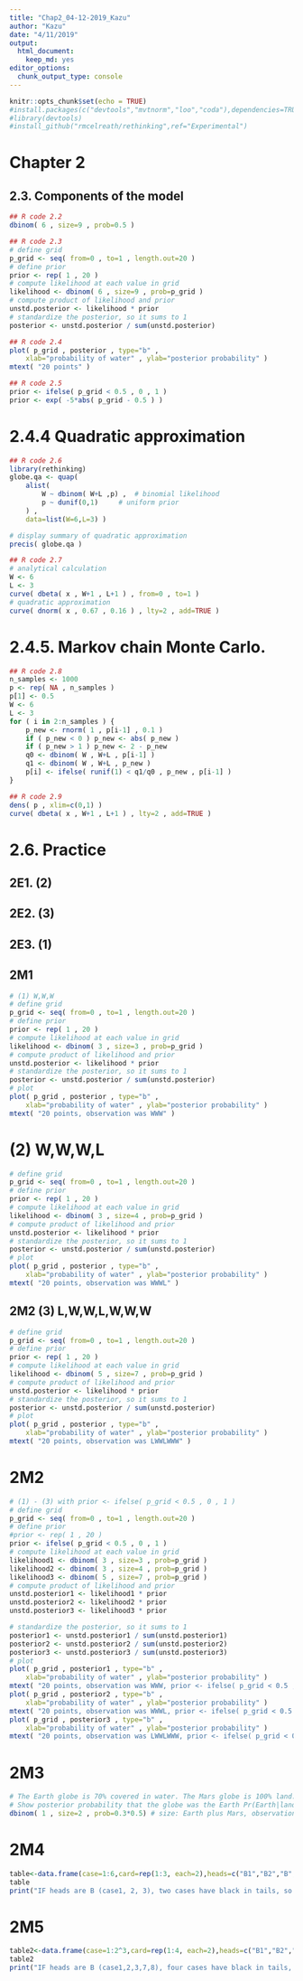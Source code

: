 ```yaml
---
title: "Chap2_04-12-2019_Kazu"
author: "Kazu"
date: "4/11/2019"
output: 
  html_document: 
    keep_md: yes
editor_options: 
  chunk_output_type: console
---
```

```r
knitr::opts_chunk$set(echo = TRUE)
#install.packages(c("devtools","mvtnorm","loo","coda"),dependencies=TRUE)
#library(devtools)
#install_github("rmcelreath/rethinking",ref="Experimental")
```
# Chapter 2
## 2.3. Components of the model
```r
## R code 2.2
dbinom( 6 , size=9 , prob=0.5 )

## R code 2.3
# define grid
p_grid <- seq( from=0 , to=1 , length.out=20 )
# define prior
prior <- rep( 1 , 20 )
# compute likelihood at each value in grid
likelihood <- dbinom( 6 , size=9 , prob=p_grid )
# compute product of likelihood and prior
unstd.posterior <- likelihood * prior
# standardize the posterior, so it sums to 1
posterior <- unstd.posterior / sum(unstd.posterior)

## R code 2.4
plot( p_grid , posterior , type="b" ,
    xlab="probability of water" , ylab="posterior probability" )
mtext( "20 points" )

## R code 2.5
prior <- ifelse( p_grid < 0.5 , 0 , 1 )
prior <- exp( -5*abs( p_grid - 0.5 ) )
```

# 2.4.4 Quadratic approximation
```r
## R code 2.6
library(rethinking)
globe.qa <- quap(
    alist(
        W ~ dbinom( W+L ,p) ,  # binomial likelihood
        p ~ dunif(0,1)     # uniform prior
    ) ,
    data=list(W=6,L=3) )

# display summary of quadratic approximation
precis( globe.qa )

## R code 2.7
# analytical calculation
W <- 6
L <- 3
curve( dbeta( x , W+1 , L+1 ) , from=0 , to=1 )
# quadratic approximation
curve( dnorm( x , 0.67 , 0.16 ) , lty=2 , add=TRUE )
```
# 2.4.5. Markov chain Monte Carlo.
```r
## R code 2.8
n_samples <- 1000
p <- rep( NA , n_samples )
p[1] <- 0.5
W <- 6
L <- 3
for ( i in 2:n_samples ) {
    p_new <- rnorm( 1 , p[i-1] , 0.1 )
    if ( p_new < 0 ) p_new <- abs( p_new )
    if ( p_new > 1 ) p_new <- 2 - p_new
    q0 <- dbinom( W , W+L , p[i-1] )
    q1 <- dbinom( W , W+L , p_new )
    p[i] <- ifelse( runif(1) < q1/q0 , p_new , p[i-1] )
}

## R code 2.9
dens( p , xlim=c(0,1) )
curve( dbeta( x , W+1 , L+1 ) , lty=2 , add=TRUE )
```
# 2.6. Practice
## 2E1. (2)
## 2E2. (3)
## 2E3. (1)
## 2M1
```r
# (1) W,W,W
# define grid
p_grid <- seq( from=0 , to=1 , length.out=20 )
# define prior
prior <- rep( 1 , 20 )
# compute likelihood at each value in grid
likelihood <- dbinom( 3 , size=3 , prob=p_grid )
# compute product of likelihood and prior
unstd.posterior <- likelihood * prior
# standardize the posterior, so it sums to 1
posterior <- unstd.posterior / sum(unstd.posterior)
# plot
plot( p_grid , posterior , type="b" ,
    xlab="probability of water" , ylab="posterior probability" )
mtext( "20 points, observation was WWW" )
```
# (2) W,W,W,L
```r
# define grid
p_grid <- seq( from=0 , to=1 , length.out=20 )
# define prior
prior <- rep( 1 , 20 )
# compute likelihood at each value in grid
likelihood <- dbinom( 3 , size=4 , prob=p_grid )
# compute product of likelihood and prior
unstd.posterior <- likelihood * prior
# standardize the posterior, so it sums to 1
posterior <- unstd.posterior / sum(unstd.posterior)
# plot
plot( p_grid , posterior , type="b" ,
    xlab="probability of water" , ylab="posterior probability" )
mtext( "20 points, observation was WWWL" )
```

## 2M2 (3) L,W,W,L,W,W,W
```r
# define grid
p_grid <- seq( from=0 , to=1 , length.out=20 )
# define prior
prior <- rep( 1 , 20 )
# compute likelihood at each value in grid
likelihood <- dbinom( 5 , size=7 , prob=p_grid )
# compute product of likelihood and prior
unstd.posterior <- likelihood * prior
# standardize the posterior, so it sums to 1
posterior <- unstd.posterior / sum(unstd.posterior)
# plot
plot( p_grid , posterior , type="b" ,
    xlab="probability of water" , ylab="posterior probability" )
mtext( "20 points, observation was LWWLWWW" )
```

# 2M2
```r
# (1) - (3) with prior <- ifelse( p_grid < 0.5 , 0 , 1 )
# define grid
p_grid <- seq( from=0 , to=1 , length.out=20 )
# define prior
#prior <- rep( 1 , 20 )
prior <- ifelse( p_grid < 0.5 , 0 , 1 )
# compute likelihood at each value in grid
likelihood1 <- dbinom( 3 , size=3 , prob=p_grid )
likelihood2 <- dbinom( 3 , size=4 , prob=p_grid )
likelihood3 <- dbinom( 5 , size=7 , prob=p_grid )
# compute product of likelihood and prior
unstd.posterior1 <- likelihood1 * prior
unstd.posterior2 <- likelihood2 * prior
unstd.posterior3 <- likelihood3 * prior

# standardize the posterior, so it sums to 1
posterior1 <- unstd.posterior1 / sum(unstd.posterior1)
posterior2 <- unstd.posterior2 / sum(unstd.posterior2)
posterior3 <- unstd.posterior3 / sum(unstd.posterior3)
# plot
plot( p_grid , posterior1 , type="b" ,
    xlab="probability of water" , ylab="posterior probability" )
mtext( "20 points, observation was WWW, prior <- ifelse( p_grid < 0.5 , 0 , 1 )" )
plot( p_grid , posterior2 , type="b" ,
    xlab="probability of water" , ylab="posterior probability" )
mtext( "20 points, observation was WWWL, prior <- ifelse( p_grid < 0.5 , 0 , 1 )" )
plot( p_grid , posterior3 , type="b" ,
    xlab="probability of water" , ylab="posterior probability" )
mtext( "20 points, observation was LWWLWWW, prior <- ifelse( p_grid < 0.5 , 0 , 1 )" )
```
# 2M3
```r
# The Earth globe is 70% covered in water. The Mars globe is 100% land.
# Show posterior probability that the globe was the Earth Pr(Earth|land)=0.23
dbinom( 1 , size=2 , prob=0.3*0.5) # size: Earth plus Mars, observation is Earth
```
# 2M4
```r
table<-data.frame(case=1:6,card=rep(1:3, each=2),heads=c("B1","B2","B","W","W1","W2"),tails=c("B2","B1","W","B","W2","W1"))
table
print("IF heads are B (case1, 2, 3), two cases have black in tails, so P(B in tails|B in heads)=2/3")
```
# 2M5
```r
table2<-data.frame(case=1:2^3,card=rep(1:4, each=2),heads=c("B1","B2","B","W","W1","W2","B1","B2"),tails=c("B2","B1","W","B","W2","W1","B2","B1"))
table2
print("IF heads are B (case1,2,3,7,8), four cases have black in tails, so P(B in tails|B in heads)=4/5")
```